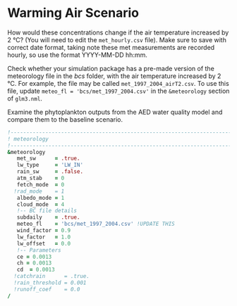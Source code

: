 # Warming Air Scenario

How would these concentrations change if the air temperature increased by 2 °C? (You will need to edit the `met_hourly.csv` file). Make sure to save with correct date format, taking note these met measurements are recorded hourly, so use the format YYYY-MM-DD hh:mm. 

Check whether your simulation package has a pre-made version of the meteorology file in the *bcs* folder, with the air temperature increased by 2 °C. For example, the file may be called `met_1997_2004_airT2.csv`. To use this file, update `meteo_fl = 'bcs/met_1997_2004.csv'` in the `&meteorology` section of `glm3.nml`.

Examine the phytoplankton outputs from the AED water quality model and compare them to the baseline scenario. 

``` fortran
!-------------------------------------------------------------------------------
! meteorology
!-------------------------------------------------------------------------------
&meteorology
   met_sw      = .true.
   lw_type     = 'LW_IN'
   rain_sw     = .false.
   atm_stab    = 0
   fetch_mode  = 0
  !rad_mode    = 1
   albedo_mode = 1
   cloud_mode  = 4
   !-- BC file details
   subdaily    = .true.
   meteo_fl    = 'bcs/met_1997_2004.csv' !UPDATE THIS
   wind_factor = 0.9
   lw_factor   = 1.0
   lw_offset   = 0.0
   !-- Parameters
   ce = 0.0013
   ch = 0.0013
   cd  = 0.0013
  !catchrain      = .true.
  !rain_threshold = 0.001
  !runoff_coef    = 0.0
/
```